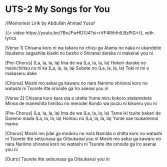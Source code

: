 # UTS-2 My Songs for You

//Memories\\
Lirik by Abdullah Ahmad Yusuf

{{< video https://youtu.be/7BnJFwHD7J4?si=rVF4RihfnlLBzPlG>}}, with lyrics

[Verse 1]
Chisana koro ni wa takara no chizu ga
Atama no naka ni ukandeite
Itsudemo sagashita kiseki no basho o
Shiranai dareka ni makenai you ni

[Pre-Chorus]
(La, la, la, la)
Ima de wa
(La, la, la, la)
Hokori darake no mainichiItsu no hi ka
(La, la, la, la)
Subete no
(La, la, la, la)
Toki ni mi o makaseru dake    

[Chorus]
Moshi mo sekai ga kawaru no nara
Nanimo shiranai koro no watashi ni
Tsurete itte omoide ga
Iro asenai you ni

[Verse 2]
Chisana koro kara uta o utatte
Yume miru kokoro atatameteta
Minna de maneshita himitsu no merodei
Kondo wa jouzu ni kikoeru you ni

[Pre-Chorus]
(La, la, la, la)
Ima de wa
(La, la, la, la)
Tame iki tsuite bakari de
Daremo mada
(La, la, la, la)
Hontou no
(La, la, la, la)
Yume sae tsukamenai mama

[Chorus]
Moshi mo jidai ga modoru no nara
Namida o shitta koro no watashi ni
Tsurete itte setsunasa ga
Oitsukanai you ni
Moshi mo sekai ga kawaru no nara
Nanimo shiranai koro no watashi ni
Tsurete itte omoide ga
Iro asenai you ni    

[Outro]
Tsurete itte setsunasa ga
Oitsukanai you ni